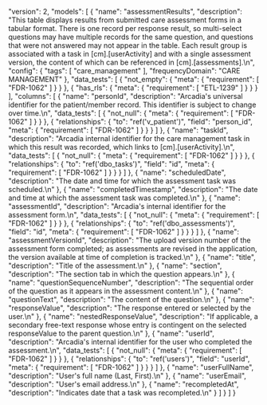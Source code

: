   "version": 2,
  "models": [
    {
      "name": "assessmentResults",
      "description": "This table displays results from submitted care assessment forms in a tabular format. There is one record per response result, so multi-select questions may have multiple records for the same question, and questions that were not answered may not appear in the table. Each result group is associated with a task in [cm].[userActivity] and with a single assessment version, the content of which can be referenced in [cm].[assessments].\n",
      "config": {
        "tags": [
          "care_management"
        ],
        "frequencyDomain": "CARE MANAGEMENT"
      },
      "data_tests": [
        {
          "not_empty": {
            "meta": {
              "requirement": [
                "FDR-1062"
              ]
            }
          }
        },
        {
          "has_rls": {
            "meta": {
              "requirement": [
                "ETL-1239"
              ]
            }
          }
        }
      ],
      "columns": [
        {
          "name": "personId",
          "description": "Arcadia's universal identifier for the patient/member record. This identifier is subject to change over time.\n",
          "data_tests": [
            {
              "not_null": {
                "meta": {
                  "requirement": [
                    "FDR-1062"
                  ]
                }
              }
            },
            {
              "relationships": {
                "to": "ref('v_patient')",
                "field": "person_id",
                "meta": {
                  "requirement": [
                    "FDR-1062"
                  ]
                }
              }
            }
          ]
        },
        {
          "name": "taskId",
          "description": "Arcadia internal identifier for the care management task in which this result was recorded, which links to [cm].[userActivity].\n",
          "data_tests": [
            {
              "not_null": {
                "meta": {
                  "requirement": [
                    "FDR-1062"
                  ]
                }
              }
            },
            {
              "relationships": {
                "to": "ref('dbo_tasks')",
                "field": "id",
                "meta": {
                  "requirement": [
                    "FDR-1062"
                  ]
                }
              }
            }
          ]
        },
        {
          "name": "scheduledDate",
          "description": "The date and time for which the assessment task was scheduled.\n"
        },
        {
          "name": "completedTimestamp",
          "description": "The date and time at which the assessment task was completed.\n"
        },
        {
          "name": "assessmentId",
          "description": "Arcadia's internal identifier for the assessment form.\n",
          "data_tests": [
            {
              "not_null": {
                "meta": {
                  "requirement": [
                    "FDR-1062"
                  ]
                }
              }
            },
            {
              "relationships": {
                "to": "ref('dbo_assessments')",
                "field": "id",
                "meta": {
                  "requirement": [
                    "FDR-1062"
                  ]
                }
              }
            }
          ]
        },
        {
          "name": "assessmentVersionId",
          "description": "The upload version number of the assessment form completed; as assessments are revised in the application, the version available at time of completion is tracked.\n"
        },
        {
          "name": "title",
          "description": "Title of the assessment.\n"
        },
        {
          "name": "section",
          "description": "The section tab in which the question appears.\n"
        },
        {
          "name": "questionSequenceNumber",
          "description": "The sequential order of the question as it appears in the assessment content.\n"
        },
        {
          "name": "questionText",
          "description": "The content of the question.\n"
        },
        {
          "name": "responseValue",
          "description": "The response entered or selected by the user.\n"
        },
        {
          "name": "nestedResponseValue",
          "description": "If applicable, a secondary free-text response whose entry is contingent on the selected responseValue to the parent question.\n"
        },
        {
          "name": "userId",
          "description": "Arcadia's internal identifier for the user who completed the assessment.\n",
          "data_tests": [
            {
              "not_null": {
                "meta": {
                  "requirement": [
                    "FDR-1062"
                  ]
                }
              }
            },
            {
              "relationships": {
                "to": "ref('users')",
                "field": "userId",
                "meta": {
                  "requirement": [
                    "FDR-1062"
                  ]
                }
              }
            }
          ]
        },
        {
          "name": "userFullName",
          "description": "User's full name (Last, First).\n"
        },
        {
          "name": "userEmail",
          "description": "User's email address.\n"
        },
        {
          "name": "recompletedAt",
          "description": "Indicates date that a task was recompleted.\n"
        }
      ]
    }
  ]
}
